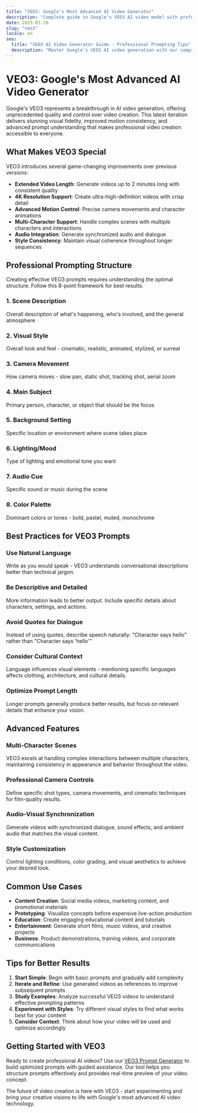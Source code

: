 ```yaml
---
title: "VEO3: Google's Most Advanced AI Video Generator"
description: "Complete guide to Google's VEO3 AI video model with professional prompting techniques and best practices"
date: 2025-01-20
slug: "veo3"
locale: en
seo:
  title: "VEO3 AI Video Generator Guide - Professional Prompting Tips"
  description: "Master Google's VEO3 AI video generation with our comprehensive guide. Learn professional prompting techniques, best practices, and advanced features."
---
```


# VEO3: Google's Most Advanced AI Video Generator

Google's VEO3 represents a breakthrough in AI video generation, offering unprecedented quality and control over video creation. This latest iteration delivers stunning visual fidelity, improved motion consistency, and advanced prompt understanding that makes professional video creation accessible to everyone.

## What Makes VEO3 Special

VEO3 introduces several game-changing improvements over previous versions:

- **Extended Video Length**: Generate videos up to 2 minutes long with consistent quality
- **4K Resolution Support**: Create ultra-high-definition videos with crisp detail
- **Advanced Motion Control**: Precise camera movements and character animations
- **Multi-Character Support**: Handle complex scenes with multiple characters and interactions
- **Audio Integration**: Generate synchronized audio and dialogue
- **Style Consistency**: Maintain visual coherence throughout longer sequences

## Professional Prompting Structure

Creating effective VEO3 prompts requires understanding the optimal structure. Follow this 8-point framework for best results:

### 1. Scene Description
Overall description of what's happening, who's involved, and the general atmosphere

### 2. Visual Style
Overall look and feel - cinematic, realistic, animated, stylized, or surreal

### 3. Camera Movement
How camera moves - slow pan, static shot, tracking shot, aerial zoom

### 4. Main Subject
Primary person, character, or object that should be the focus

### 5. Background Setting
Specific location or environment where scene takes place

### 6. Lighting/Mood
Type of lighting and emotional tone you want

### 7. Audio Cue
Specific sound or music during the scene

### 8. Color Palette
Dominant colors or tones - bold, pastel, muted, monochrome

## Best Practices for VEO3 Prompts

### Use Natural Language
Write as you would speak - VEO3 understands conversational descriptions better than technical jargon.

### Be Descriptive and Detailed
More information leads to better output. Include specific details about characters, settings, and actions.

### Avoid Quotes for Dialogue
Instead of using quotes, describe speech naturally: "Character says hello" rather than "Character says 'hello'"

### Consider Cultural Context
Language influences visual elements - mentioning specific languages affects clothing, architecture, and cultural details.

### Optimize Prompt Length
Longer prompts generally produce better results, but focus on relevant details that enhance your vision.

## Advanced Features

### Multi-Character Scenes
VEO3 excels at handling complex interactions between multiple characters, maintaining consistency in appearance and behavior throughout the video.

### Professional Camera Controls
Define specific shot types, camera movements, and cinematic techniques for film-quality results.

### Audio-Visual Synchronization
Generate videos with synchronized dialogue, sound effects, and ambient audio that matches the visual content.

### Style Customization
Control lighting conditions, color grading, and visual aesthetics to achieve your desired look.

## Common Use Cases

- **Content Creation**: Social media videos, marketing content, and promotional materials
- **Prototyping**: Visualize concepts before expensive live-action production
- **Education**: Create engaging educational content and tutorials
- **Entertainment**: Generate short films, music videos, and creative projects
- **Business**: Product demonstrations, training videos, and corporate communications

## Tips for Better Results

1. **Start Simple**: Begin with basic prompts and gradually add complexity
2. **Iterate and Refine**: Use generated videos as references to improve subsequent prompts
3. **Study Examples**: Analyze successful VEO3 videos to understand effective prompting patterns
4. **Experiment with Styles**: Try different visual styles to find what works best for your content
5. **Consider Context**: Think about how your video will be used and optimize accordingly

## Getting Started with VEO3

Ready to create professional AI videos? Use our [VEO3 Prompt Generator](/en/tool/simple-veo3-generator) to build optimized prompts with guided assistance. Our tool helps you structure prompts effectively and provides real-time preview of your video concept.

The future of video creation is here with VEO3 - start experimenting and bring your creative visions to life with Google's most advanced AI video technology. 
